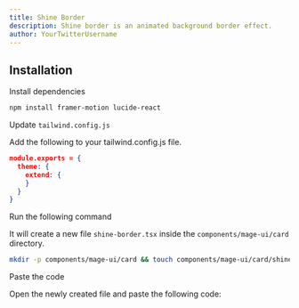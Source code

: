 ```yaml
---
title: Shine Border
description: Shine border is an animated background border effect.
author: YourTwitterUsername
---
```


<ComponentPreview name="card-shine-border--docs" />

## Installation

<Steps>
<Step>Install dependencies</Step>

```bash
npm install framer-motion lucide-react
```

<Step>Update `tailwind.config.js`</Step>

Add the following to your tailwind.config.js file.

```json
module.exports = {
  theme: {
    extend: {
    }
  }
}
```

<Step>Run the following command</Step>

It will create a new file `shine-border.tsx` inside the `components/mage-ui/card` directory.

```bash 
mkdir -p components/mage-ui/card && touch components/mage-ui/card/shine-border.tsx
```

<Step>Paste the code</Step> 

Open the newly created file and paste the following code:

```jsx file=<rootDir>/mage-ui/card/shine-border.tsx

```
</Steps>


